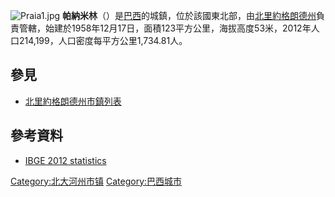 [[Image:Praia1.jpg|right]]
{{for|類似名稱的條目|帕纳米林}}
'''帕納米林'''（{{lang-pt|Parnamirim}}）是[[巴西|巴西]]的城鎮，位於該國東北部，由[[北里約格朗德州|北里約格朗德州]]負責管轄，始建於1958年12月17日，面積123平方公里，海拔高度53米，2012年人口214,199，人口密度每平方公里1,734.81人。

== 參見 ==
* [[北里約格朗德州市鎮列表|北里約格朗德州市鎮列表]]

==參考資料==
*[http://www.ibge.gov.br/home/estatistica/populacao/estimativa2012/POP2012_DOU.pdf IBGE 2012 statistics]{{dead link|date=2017年12月 |bot=InternetArchiveBot |fix-attempted=yes }}

{{coord|5|55|S|35|15|W|type:city|display=title}}

{{Brazil-geo-stub}}
{{北里約格朗德州市鎮}}
[[Category:北大河州市镇|Category:北大河州市镇]]
[[Category:巴西城市|Category:巴西城市]]